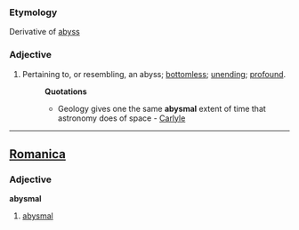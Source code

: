 ===Etymology===
Derivative of [[abyss]]
===Adjective===
#Pertaining to, or resembling, an abyss; [[bottomless]]; [[unending]]; [[profound]].
#:'''Quotations'''
#:*Geology gives one the same '''abysmal''' extent of time that astronomy does of space - [[Carlyle]]
----

==[[Romanica]]==
===Adjective===
<b>abysmal</b>
#[[abysmal]]